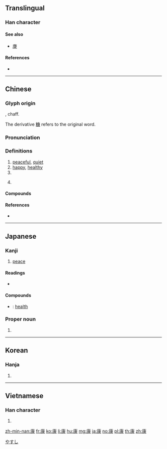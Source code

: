 {{also|隶}}
==Translingual==

===Han character===
{{Han char|rn=53|rad=广|as=08|sn=11|four=00232|canj=ILE|ids=⿸广隶}}

====See also====
* {{l|mul|隶}} [[庚]]

====References====
* {{Han ref|kx=0347.270|dkj=09376|dj=0658.030|hdz=20891.010|uh=5EB7|ud=24247|bh=B164|bd=45412}}

----

==Chinese==
{{zh-forms}}

===Glyph origin===
{{Han etym}}
{{Han compound|庚|米|t1=threshing tools|t2=rice|ls=ic}}, chaff.

The derivative [[糠]] refers to the original word.

===Pronunciation===
{{zh-pron
|m=kāng
|c=hong1
|h=
|mn=khng/khong
|mn_note=khng - vernacular, khong - literary
|w=
|mc=y
|oc=y
|ma=|ma2=
|cat=a,pn
}}

===Definitions===
{{zh-hanzi}}

# [[peaceful]], [[quiet]]
# [[happy]], [[healthy]]
# {{surname|lang=zh}}
# {{w|Kham}} {{gloss|historical region of Tibet}}

====Compounds====
{{zh-der|保康縣|健康|健康保險|健康教育|健康檢查|健康襪|健康醋|健康食品|周康王|團康|太康|太康體|好康|孫康映雪|安康|安康計畫|富強康樂|小康|小康社會|小康計畫|少康|嵇康|川端康成|平康|平康坊|平康巷|平康里|平直康莊|康乃馨|康健|康回|康定縣|康寧|康居|康年|康康舞|康強|康復|康復醫學|康德|康德主義|康德黎|康有為|康梁|康樂|康樂活動|康泰|康濟|康濟錄|康熙|康熙字典|康爵|康瓠|康白度|康莊|康莊大道|康衢|康阜|康青|康黴素|建康|德川家康|心理健康|成康之治|政躬康泰|杜康|民康物阜|永康|福壽康寧|西康省|速賜康|靖康|靖康之難|靖康要錄|韓康賣藥}}

====References====
* {{thcwdq}}

----

==Japanese==

===Kanji===
{{ja-kanji|grade=4|rs=广08}}

# [[peace]]

====Readings====
* {{ja-readings|goon=[[こう]] (kō)|kanon=[[こう]] (kō)|kun=[[やすい]] (yasui)}}

====Compounds====
* {{ja-r|健康|けんこう}}: [[health]]

===Proper noun===
{{ja-pos|proper|やすし}}

# {{given name|male|lang=ja}}

[[Category:Japanese male given names|やすし]]

----

==Korean==

===Hanja===
{{ko-hanja|hangeul=강|rv=gang|mr=kang|y=kang}}

# {{defn|lang=ko|sort=广08}}

----

==Vietnamese==

===Han character===
{{vi-hantu|[[khang]], [[khăng]], [[khương]]|rs=广08}}

# {{defn|lang=vi|sort=广08}}

[[zh-min-nan:康]]
[[fr:康]]
[[ko:康]]
[[li:康]]
[[hu:康]]
[[mg:康]]
[[ja:康]]
[[no:康]]
[[pl:康]]
[[th:康]]
[[zh:康]]
